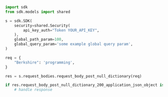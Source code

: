 ```python showLineNumbers copy filename="Request Body Post Null Dictionary usage example"
import sdk
from sdk.models import shared

s = sdk.SDK(
    security=shared.Security(
        api_key_auth="Token YOUR_API_KEY",
    ),
    global_path_param=100,
    global_query_param='some example global query param',
)

req = {
    "Berkshire": 'programming',
}

res = s.request_bodies.request_body_post_null_dictionary(req)

if res.request_body_post_null_dictionary_200_application_json_object is not None:
    # handle response
```

